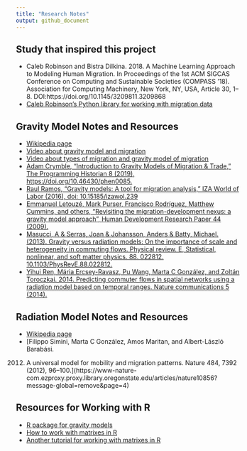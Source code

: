 ```yaml
---
title: "Research Notes"
output: github_document
---
```


## Study that inspired this project
* Caleb Robinson and Bistra Dilkina. 2018. A Machine Learning Approach to Modeling Human Migration. In Proceedings of the 1st ACM SIGCAS Conference on Computing and Sustainable Societies (COMPASS '18). Association for Computing Machinery, New York, NY, USA, Article 30, 1–8. DOI:https://doi.org/10.1145/3209811.3209868
* [Caleb Robinson's Python library for working with migration data](https://github.com/calebrob6/migration-lib)

## Gravity Model Notes and Resources
* [Wikipedia page](https://en.wikipedia.org/wiki/Gravity_model_of_migration)
* [Video about gravity model and migration](https://www.youtube.com/watch?v=5z_dlC0hxbQ)
* [Video about types of migration and gravity model of migration](https://www.youtube.com/watch?v=4ZXQHg5F5o0)
* [Adam Crymble, "Introduction to Gravity Models of Migration & Trade," The Programming Historian 8 (2019), https://doi.org/10.46430/phen0085.](https://programminghistorian.org/en/lessons/gravity-model#the-three-steps-of-gravity-modelling)
* [Raul Ramos, "Gravity models: A tool for migration analysis," IZA World of Labor (2016), doi: 10.15185/izawol.239](https://wol.iza.org/uploads/articles/239/pdfs/gravity-models-tool-for-migration-analysis.pdf)
* [Emmanuel Letouzé, Mark Purser, Francisco Rodríguez, Matthew Cummins, and
others, "Revisiting the migration-development nexus: a gravity model
approach", Human Development Research Paper 44 (2009).](https://mpra.ub.uni-muenchen.de/19227/1/MPRA_paper_19227.pdf)
* [Masucci, A & Serras, Joan & Johansson, Anders & Batty, Michael. (2013). Gravity versus radiation models: On the importance of scale and heterogeneity in commuting flows. Physical review. E, Statistical, nonlinear, and soft matter physics. 88. 022812. 10.1103/PhysRevE.88.022812. ](https://www.researchgate.net/publication/256607616_Gravity_versus_radiation_models_On_the_importance_of_scale_and_heterogeneity_in_commuting_flows)
* [ Yihui Ren, Mária Ercsey-Ravasz, Pu Wang, Marta C González, and Zoltán
Toroczkai. 2014. Predicting commuter flows in spatial networks using a radiation
model based on temporal ranges. Nature communications 5 (2014).
](https://www.nature.com/articles/ncomms6347)

## Radiation Model Notes and Resources
* [Wikipedia page](https://en.wikipedia.org/wiki/Radiation_law_for_human_mobility)
* [Filippo Simini, Marta C González, Amos Maritan, and Albert-László Barabási.
2012. A universal model for mobility and migration patterns. Nature 484, 7392
(2012), 96–100.](https://www-nature-com.ezproxy.proxy.library.oregonstate.edu/articles/nature10856?message-global=remove&page=4)

## Resources for Working with R
* [R package for gravity models](https://pacha.dev/gravity/)
* [How to work with matrixes in R](https://www.datamentor.io/r-programming/matrix/)
* [Another tutorial for working with matrixes in R](https://www.tutorialspoint.com/r/r_matrices.htm)
